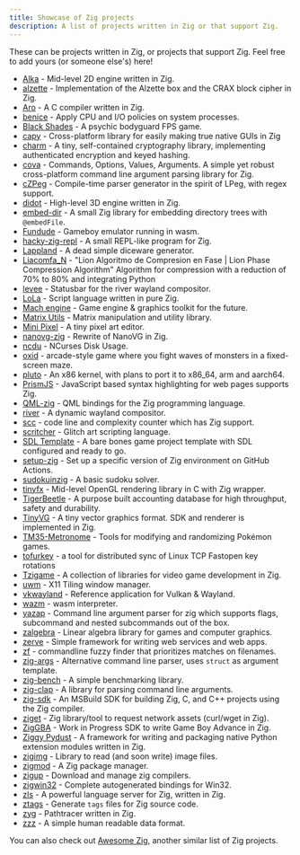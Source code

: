 ```yaml
---
title: Showcase of Zig projects
description: A list of projects written in Zig or that support Zig.
---
```


These can be projects written in Zig, or projects that support Zig. Feel free to add yours (or someone else's) here!

* [Alka](https://github.com/Kiakra/Alka) - Mid-level 2D engine written in Zig.
* [alzette](https://github.com/jedisct1/zig-alzette) - Implementation of the Alzette box and the CRAX block cipher in Zig.
* [Aro](https://github.com/Vexu/arocc) - A C compiler written in Zig.
* [benice](https://git.sr.ht/~danyspin97/benice) - Apply CPU and I/O policies on system processes.
* [Black Shades](https://sr.ht/~cnx/blackshades) - A psychic bodyguard FPS game.
* [capy](https://github.com/capy-ui/capy) - Cross-platform library for easily making true native GUIs in Zig
* [charm](https://github.com/jedisct1/zig-charm) - A tiny, self-contained cryptography library, implementing authenticated encryption and keyed hashing.
* [cova](https://github.com/00JCIV00/cova) - Commands, Options, Values, Arguments. A simple yet robust cross-platform command line argument parsing library for Zig.
* [cZPeg](https://github.com/spadix0/cZPeg) - Compile-time parser generator in the spirit of LPeg, with regex support.
* [didot](https://github.com/zenith391/didot) - High-level 3D engine written in Zig.
* [embed-dir](https://hg.sr.ht/~dermetfan/embed-dir) - A small Zig library for embedding directory trees with `@embedFile`.
* [Fundude](https://github.com/fengb/fundude) - Gameboy emulator running in wasm.
* [hacky-zig-repl](https://github.com/Hejsil/hacky-zig-repl) - A small REPL-like program for Zig.
* [Lappland](https://github.com/alamlintang/lappland) - A dead simple diceware generator.
* [Liacomfa_N]() - "Lion Algoritmo de Compresion en Fase | Lion Phase Compression Algorithm" Algorithm for compression with a reduction of 70% to 80% and integrating Python
* [levee](https://sr.ht/~andreafeletto/levee) - Statusbar for the river wayland compositor.
* [LoLa](https://github.com/masterQ32/LoLa-Native) - Script language written in pure Zig.
* [Mach engine](https://github.com/hexops/mach) - Game engine & graphics toolkit for the future.
* [Matrix Utils](https://github.com/vbrusca/ZigMatrixUtils) - Matrix manipulation and utility library.
* [Mini Pixel](https://github.com/fabioarnold/MiniPixel) - A tiny pixel art editor.
* [nanovg-zig](https://github.com/fabioarnold/nanovg-zig) - Rewrite of NanoVG in Zig.
* [ncdu](https://dev.yorhel.nl/ncdu) - NCurses Disk Usage.
* [oxid](https://github.com/dbandstra/oxid) - arcade-style game where you fight waves of monsters in a fixed-screen maze.
* [pluto](https://github.com/SamTebbs33/pluto) - An x86 kernel, with plans to port it to x86_64, arm and aarch64.
* [PrismJS](https://github.com/PrismJS/prism) - JavaScript based syntax highlighting for web pages supports Zig.
* [QML-zig](https://github.com/kassane/qml_zig) - QML bindings for the Zig programming language.
* [river](https://github.com/ifreund/river) - A dynamic wayland compositor.
* [scc](https://github.com/boyter/scc) - code line and complexity counter which has Zig support.
* [scritcher](https://gitdab.com/luna/scritcher) - Glitch art scripting language.
* [SDL Template](https://github.com/vbrusca/ZigSdlGameTemplate) - A bare bones game project template with SDL configured and ready to go.
* [setup-zig](https://github.com/korandoru/setup-zig) - Set up a specific version of Zig environment on GitHub Actions.
* [sudokuinzig](https://github.com/user00e00/sudokuinzig) - A basic sudoku solver.
* [tinyfx](https://github.com/shakesoda/tinyfx) - Mid-level OpenGL rendering library in C with Zig wrapper.
* [TigerBeetle](https://github.com/coilhq/tigerbeetle) - A purpose built accounting database for high throughput, safety and durability.
* [TinyVG](https://tinyvg.tech/) - A tiny vector graphics format. SDK and renderer is implemented in Zig.
* [TM35-Metronome](https://github.com/TM35-Metronome) - Tools for modifying and randomizing Pokémon games.
* [tofurkey](https://github.com/blblack/tofurkey) - a tool for distributed sync of Linux TCP Fastopen key rotations
* [Tzigame](https://sr.ht/~cnx/tzigame) - A collection of libraries for video game development in Zig.
* [uwm](https://github.com/MaFackler/uwm) - X11 Tiling window manager.
* [vkwayland](https://github.com/kdchambers/vkwayland) - Reference application for Vulkan & Wayland.
* [wazm](https://github.com/fengb/wazm) - wasm interpreter.
* [yazap](https://github.com/PrajwalCH/yazap) - Command line argument parser for zig which supports flags, subcommand and nested subcommands out of the box.
* [zalgebra](https://github.com/kooparse/zalgebra) - Linear algebra library for games and computer graphics.
* [zerve](https://github.com/floscodes/zerve) - Simple framework for writing web services and web apps.
* [zf](https://github.com/natecraddock/zf) - commandline fuzzy finder that prioritizes matches on filenames.
* [zig-args](https://github.com/MasterQ32/zig-args) - Alternative command line parser, uses `struct` as argument template.
* [zig-bench](https://github.com/Hejsil/zig-bench) - A simple benchmarking library.
* [zig-clap](https://github.com/Hejsil/zig-clap) - A library for parsing command line arguments.
* [zig-sdk](https://github.com/vezel-dev/zig-sdk) - An MSBuild SDK for building Zig, C, and C++ projects using the Zig compiler.
* [ziget](https://github.com/marler8997/ziget) - Zig library/tool to request network assets (curl/wget in Zig).
* [ZigGBA](https://github.com/wendigojaeger/ZigGBA) - Work in Progress SDK to write Game Boy Advance in Zig.
* [Ziggy Pydust](https://pydust.fulcrum.so/latest/) - A framework for writing and packaging native Python extension modules written in Zig.
* [zigimg](https://github.com/mlarouche/zigimg) - Library to read (and soon write) image files.
* [zigmod](https://github.com/nektro/zigmod) - A Zig package manager.
* [zigup](https://github.com/marler8997/zigup) - Download and manage zig compilers.
* [zigwin32](https://github.com/marlersoft/zigwin32) - Complete autogenerated bindings for Win32.
* [zls](https://github.com/zigtools/zls) - A powerful language server for Zig, written in Zig.
* [ztags](https://github.com/gpanders/ztags) - Generate `tags` files for Zig source code.
* [zyg](https://github.com/Opioid/zyg) - Pathtracer written in Zig.
* [zzz](https://github.com/gruebite/zzz) - A simple human readable data format.

You can also check out [Awesome Zig](https://github.com/catdevnull/awesome-zig), another similar list of Zig projects.
